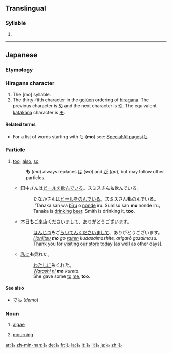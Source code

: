 ==Translingual==
{{mul-script}}

===Syllable===
{{mul-syllable|sc=Hira|sort=に}}

# {{mul-kanadef|ま|お|Hira}}

----

==Japanese==
{{stroke order|strokes=3}}

===Etymology===
{{rfe|descended from [[毛]] as with [[モ]] surely?|lang=ja}}

===Hiragana character===
{{ja-kana|rom=mo}}

# The [mo] syllable.
# The thirty-fifth character in the [[gojūon]] ordering of [[hiragana]]. The previous character is [[め]] and the next character is [[や]]. The equivalent [[katakana]] character is [[モ]].

====Related terms====
* For a list of words starting with も ('''mo''') see: [[Special:Allpages/も]]

===Particle===
{{ja-pos|h|particle|rom=mo}}

# [[too]], [[also]], [[so]]
#: '''も''' (''mo'') always replaces [[は]] (''wa'') and [[が]] (''ga''), but may follow other particles.
#* 田中さんは[[ビール]]を[[飲む|飲んで]]いる。スミスさん'''も'''飲んでいる。
#*:たなかさんは[[ビール]]を[[飲む|のんで]]いる。スミスさん'''も'''のんでいる。
#*:''Tanaka san wa [[bīru]] o [[nomu|nonde]] iru. Sumisu san '''mo''' nonde iru。
#*:Tanaka is [[drink|drinking]] [[beer]]. Smith is drinking it, '''too'''.
#* [[本日]]'''も'''ご[[来店]]くださいまして、ありがとうございます。
#*:[[ほんじつ]]'''も'''ご[[らいてん]]くださいまして、ありがとうございます。
#*:''[[honjitsu|Honjitsu]] '''mo''' go [[raiten]] kudasaimashite, arigatō gozaimasu.''
#*:Thank you for [[visit|visiting our store]] [[today]] [as well as other days].
#* [[私]][[に]]'''も'''呉れた。
#*:[[わたし]][[に]]'''も'''くれた。
#*:''[[watashi|Watashi]] [[ni]] '''mo''' kureta.''
#*:She gave some [[to]] [[me]], '''too'''.

====See also====
* [[でも]] (''demo'')

===Noun===
{{ja-noun|h|rom=mo}}

# {{ja-def|藻}} [[algae]]
# {{ja-def|喪}} [[mourning]]

[[ar:も]]
[[zh-min-nan:も]]
[[de:も]]
[[fr:も]]
[[la:も]]
[[lt:も]]
[[li:も]]
[[ja:も]]
[[zh:も]]